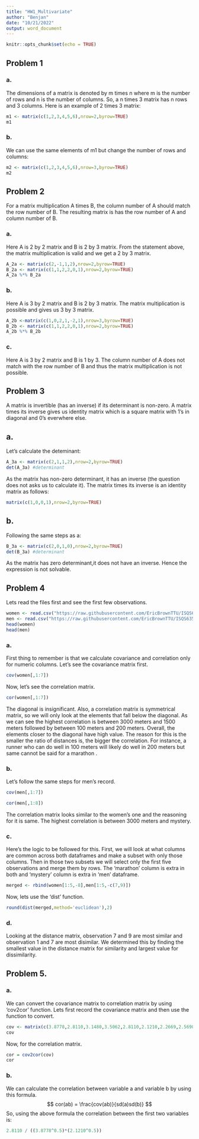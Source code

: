 ---
title: "HW1_Multivariate"
author: "Benjan"
date: "10/21/2022"
output: word_document
---

```{r setup, include=FALSE}
knitr::opts_chunk$set(echo = TRUE)
```

## Problem 1 
### a.
The dimensions of a matrix is denoted by m times n where m is the number of rows and n is the number of columns. So, a n times 3 matrix has n rows and 3 columns. Here is an example of 2 times 3 matrix:
```{r}
m1 <- matrix(c(1,2,3,4,5,6),nrow=2,byrow=TRUE)
m1
```

### b.
We can use the same elements of m1 but change the number of rows and columns: 
```{r}
m2 <- matrix(c(1,2,3,4,5,6),nrow=3,byrow=TRUE)
m2
```

## Problem 2 
For a matrix multiplication A times B, the column number of A should match the row number of B. The resulting matrix is has the row number of A and column number of B. 

### a.
Here A is 2 by 2 matrix and B is 2 by 3 matrix. From the statement above, the matrix multiplication is valid and we get a 2 by 3 matrix. 
```{r}
A_2a <- matrix(c(2,-1,1,2),nrow=2,byrow=TRUE)
B_2a <- matrix(c(1,1,2,2,0,1),nrow=2,byrow=TRUE)
A_2a %*% B_2a
```

### b. 
Here A is 3 by 2 matrix and B is 2 by 3 matrix. The matrix multiplication is possible and gives us 3 by 3 matrix.
```{r}
A_2b <-matrix(c(1,0,2,1,-2,1),nrow=3,byrow=TRUE)
B_2b <- matrix(c(1,1,2,2,0,1),nrow=2,byrow=TRUE)
A_2b %*% B_2b
```

### c.
Here A is 3 by 2 matrix and B is 1 by 3. The column number of A does not match with the row number of B and thus the matrix multiplication is not possible. 

## Problem 3
A matrix is invertible (has an inverse) if its determinant is non-zero. A matrix times its inverse gives us identity matrix which is a square matrix with 1's in diagonal and 0's everwhere else. 

## a.
Let's calculate the deteminant: 
```{r}
A_3a <- matrix(c(2,1,1,2),nrow=2,byrow=TRUE)
det(A_3a) #determinant 
```

As the matrix has non-zero determinant, it has an inverse (the question does not asks us to calculate it). The matrix times its inverse is an identity matrix as follows: 
```{r}
matrix(c(1,0,0,1),nrow=2,byrow=TRUE)
```

## b.
Following the same steps as a:
```{r}
B_3a <- matrix(c(2,0,1,0),nrow=2,byrow=TRUE)
det(B_3a) #determinant
```

As the matrix has zero determinant,it does not have an inverse. Hence the expression is not solvable.

## Problem 4
Lets read the files first and see the first few observations.
```{r}
women <- read.csv("https://raw.githubusercontent.com/EricBrownTTU/ISQS6350/main/womens_track.csv")
men <- read.csv("https://raw.githubusercontent.com/EricBrownTTU/ISQS6350/main/mens_track.csv")
head(women)
head(men)
```


### a.
First thing to remember is that we calculate covariance and correlation only for numeric columns. 
Let's see the covariance matrix first. 
```{r}
cov(women[,1:7])
```

Now, let's see the correlation matrix.
```{r}
cor(women[,1:7])
```
The diagonal is insignificant. Also, a correlation matrix is symmetrical matrix, so we will only look at the elements that fall below the diagonal. 
As we can see the highest correlation is between 3000 meters and 1500 meters followed by between 100 meters and 200 meters. Overall, the elements closer to the diagonal have high value. The reason for this is the smaller the ratio of distances is, the bigger the correlation. For instance, a runner who can do well in 100 meters will likely do well in 200 meters but same cannot be said for a marathon . 

### b. 
Let's follow the same steps for men's record.

```{r}
cov(men[,1:7])
```


```{r}
cor(men[,1:8])
```
The correlation matrix looks similar to the women's one and the reasoning for it is same. The highest correlation is between 3000 meters and mystery. 

### c.
Here's the logic to be followed for this. First, we will look at what columns are common across both dataframes and make a subset with only those columns. Then in those two subsets we will select only the first five observations and merge them by rows. The 'marathon' column is extra in both and 'mystery' column is extra in 'men' dataframe.
```{r}
merged <- rbind(women[1:5,-8],men[1:5,-c(7,9)]) 
```

Now, lets use the 'dist' function.
```{r}
round(dist(merged,method='euclidean'),2)
```

### d.
Looking at the distance matrix, observation 7 and 9 are most similar and observation 1 and 7 are most disimilar. We determined this by finding the smallest value in the distance matrix for similarity and largest value for dissimilarity. 

## Problem 5.
### a.
We can convert the covariance matrix to correlation matrix by using 'cov2cor' function. 
Lets first record the covariance matrix and then use the function to convert.
```{r}
cov <- matrix(c(3.8778,2.8110,3.1480,3.5062,2.8110,2.1210,2.2669,2.5690,3.1480,2.2669,2.6550,2.8341,3.5062,2.5690,2.8341,3.2352),nrow=4,byrow=TRUE)
cov
```
Now, for the correlation matrix. 
```{r}
cor = cov2cor(cov)
cor
```

### b.
We can calculate the correlation between variable a and variable b by using this formula. 
$$ cor(ab) = \frac{cov(ab)}{sd(a)sd(b)} $$ 
So, using the above formula the correlation between the first two variables is: 
```{r}
2.8110 / ((3.8778^0.5)*(2.1210^0.5))
```

